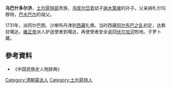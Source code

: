 '''乌巴什多尔济'''，[[土尔扈特部|土尔扈特部]]贵族，[[书库尔岱青|书库尔岱青]]幼子[[纳木策棱|纳木策棱]]的孙子。父亲纳札尔玛穆特，[[巴木巴尔|巴木巴尔]]的祖父。

1731年，派阿尔巴图、沙喇布丹津到[[西藏|西藏]]礼佛。当时西藏[[阿尔布巴之乱|阿尔布巴之乱]]初定，达赖驻噶达，[[雍正帝|雍正帝]]派人护送使者到噶达，再使使者安全返回[[伏尔加河|伏尔加河]]牧地。子罗卜藏。

==參考資料==
* 《中国民族史人物辞典》

[[Category:清朝蒙古人|Category:清朝蒙古人]]
[[Category:土尔扈特人|Category:土尔扈特人]]